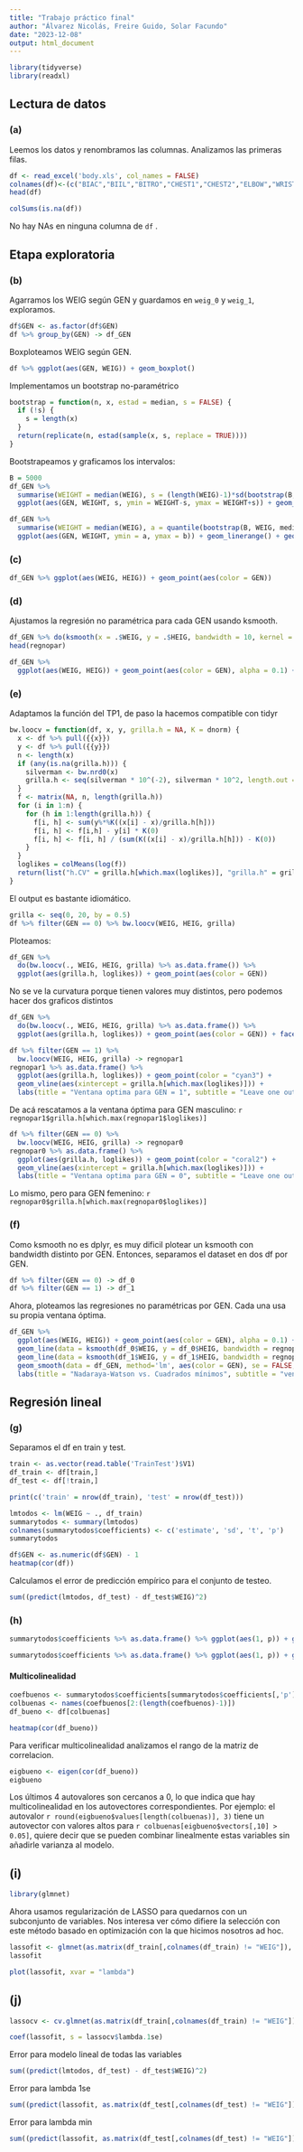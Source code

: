 ```yaml
---
title: "Trabajo práctico final"
author: "Álvarez Nicolás, Freire Guido, Solar Facundo"
date: "2023-12-08"
output: html_document
---
```


```r
library(tidyverse)
library(readxl)
```

## Lectura de datos

### (a)

Leemos los datos y renombramos las columnas. Analizamos las primeras filas.

```r
df <- read_excel('body.xls', col_names = FALSE)
colnames(df)<-(c("BIAC","BIIL","BITRO","CHEST1","CHEST2","ELBOW","WRIST", "KNEE","ANKLE","SHOUL","CHESTG","WAISTG","NAVEL","HIP","GLUTE","BICEP", "FLOREA","KNEEG","CALF","ANKLEG","WRISTG","AGE","WEIG","HEIG","GEN"))
head(df)
```

```r
colSums(is.na(df))
```

No hay NAs en ninguna columna de `df` .

## Etapa exploratoria

### (b)

Agarramos los WEIG según GEN y guardamos en `weig_0` y `weig_1`, exploramos.

```r
df$GEN <- as.factor(df$GEN)
df %>% group_by(GEN) -> df_GEN
```

Boxploteamos WEIG según GEN.

```r
df %>% ggplot(aes(GEN, WEIG)) + geom_boxplot()
```


Implementamos un bootstrap no-paramétrico

```r
bootstrap = function(n, x, estad = median, s = FALSE) {
  if (!s) {
    s = length(x)
  }
  return(replicate(n, estad(sample(x, s, replace = TRUE))))
}
```

Bootstrapeamos y graficamos los intervalos:

```r
B = 5000
df_GEN %>%
  summarise(WEIGHT = median(WEIG), s = (length(WEIG)-1)*sd(bootstrap(B, WEIG, median))/length(WEIG)) %>%
  ggplot(aes(GEN, WEIGHT, s, ymin = WEIGHT-s, ymax = WEIGHT+s)) + geom_linerange() + geom_point(aes(fill = "mediana")) + labs(title = "Intervalos de confianza con bootstrap uniforme", subtitle = "nivel = 0.95") + scale_fill_discrete(name = "")
```


```r
df_GEN %>% 
  summarise(WEIGHT = median(WEIG), a = quantile(bootstrap(B, WEIG, median), 0.025), b = quantile(bootstrap(B, WEIG, median), 0.975)) %>%
  ggplot(aes(GEN, WEIGHT, ymin = a, ymax = b)) + geom_linerange() + geom_point(aes(fill = "mediana")) + labs(title = "Intervalos de confianza bootstrapeados con percentil", subtitle = "nivel = 0.95") + scale_fill_discrete(name = "")
```

### (c)

```r
df_GEN %>% ggplot(aes(WEIG, HEIG)) + geom_point(aes(color = GEN))
```

### (d)

Ajustamos la regresión no paramétrica para cada GEN usando ksmooth.

```r
df_GEN %>% do(ksmooth(x = .$WEIG, y = .$HEIG, bandwidth = 10, kernel = "normal") %>% as.data.frame()) -> regnopar
head(regnopar)
```

```r
df_GEN %>%
  ggplot(aes(WEIG, HEIG)) + geom_point(aes(color = GEN), alpha = 0.1) + geom_line(data = regnopar, aes(x, y, color = GEN)) + labs(title = "Regresión Nadaraya-Watson", subtitle = "bandwidth = 10")
```

### (e)

Adaptamos la función del TP1, de paso la hacemos compatible con tidyr

```r
bw.loocv = function(df, x, y, grilla.h = NA, K = dnorm) {
  x <- df %>% pull({{x}})
  y <- df %>% pull({{y}})
  n <- length(x)
  if (any(is.na(grilla.h))) {
    silverman <- bw.nrd0(x)
    grilla.h <- seq(silverman * 10^(-2), silverman * 10^2, length.out = 100)
  }
  f <- matrix(NA, n, length(grilla.h))
  for (i in 1:n) {
    for (h in 1:length(grilla.h)) {
      f[i, h] <- sum(y%*%K((x[i] - x)/grilla.h[h]))
      f[i, h] <- f[i,h] - y[i] * K(0)
      f[i, h] <- f[i, h] / (sum(K((x[i] - x)/grilla.h[h])) - K(0))
    }
  }
  loglikes = colMeans(log(f))
  return(list("h.CV" = grilla.h[which.max(loglikes)], "grilla.h" = grilla.h, "loglikes" = loglikes))
}
```

El output es bastante idiomático.

```r
grilla <- seq(0, 20, by = 0.5)
df %>% filter(GEN == 0) %>% bw.loocv(WEIG, HEIG, grilla)
```

Ploteamos:

```r
df_GEN %>%
  do(bw.loocv(., WEIG, HEIG, grilla) %>% as.data.frame()) %>%
  ggplot(aes(grilla.h, loglikes)) + geom_point(aes(color = GEN))
```

No se ve la curvatura porque tienen valores muy distintos, pero podemos hacer dos graficos distintos

```r
df_GEN %>%
  do(bw.loocv(., WEIG, HEIG, grilla) %>% as.data.frame()) %>%
  ggplot(aes(grilla.h, loglikes)) + geom_point(aes(color = GEN)) + facet_grid(rows = vars(GEN), scales = "free_y")
```

```r
df %>% filter(GEN == 1) %>%
  bw.loocv(WEIG, HEIG, grilla) -> regnopar1
regnopar1 %>% as.data.frame() %>%
  ggplot(aes(grilla.h, loglikes)) + geom_point(color = "cyan3") +
  geom_vline(aes(xintercept = grilla.h[which.max(loglikes)])) +
  labs(title = "Ventana optima para GEN = 1", subtitle = "Leave one out") + scale_fill_discrete(name = "")
```
De acá rescatamos a la ventana óptima para GEN masculino: `r regnopar1$grilla.h[which.max(regnopar1$loglikes)]`

```r
df %>% filter(GEN == 0) %>%
  bw.loocv(WEIG, HEIG, grilla) -> regnopar0
regnopar0 %>% as.data.frame() %>%
  ggplot(aes(grilla.h, loglikes)) + geom_point(color = "coral2") +
  geom_vline(aes(xintercept = grilla.h[which.max(loglikes)])) +
  labs(title = "Ventana optima para GEN = 0", subtitle = "Leave one out") + scale_fill_discrete(name = "")
```

Lo mismo, pero para GEN femenino: `r regnopar0$grilla.h[which.max(regnopar0$loglikes)]`

### (f)

Como ksmooth no es dplyr, es muy dificil plotear un ksmooth con bandwidth distinto por GEN. Entonces, separamos el dataset en dos df por GEN.

```r
df %>% filter(GEN == 0) -> df_0
df %>% filter(GEN == 1) -> df_1
```

Ahora, ploteamos las regresiones no paramétricas por GEN. Cada una usa su propia ventana óptima.

```r
df_GEN %>%
  ggplot(aes(WEIG, HEIG)) + geom_point(aes(color = GEN), alpha = 0.1) +
  geom_line(data = ksmooth(df_0$WEIG, y = df_0$HEIG, bandwidth = regnopar0$h.CV, kernel = "normal") %>% as.data.frame(), aes(x, y), color = "coral2") +
  geom_line(data = ksmooth(df_1$WEIG, y = df_1$HEIG, bandwidth = regnopar1$h.CV, kernel = "normal") %>% as.data.frame(), aes(x, y), color = "cyan3") +
  geom_smooth(data = df_GEN, method='lm', aes(color = GEN), se = FALSE, linetype = "dashed") + 
  labs(title = "Nadaraya-Watson vs. Cuadrados mínimos", subtitle = "ventana óptima para c/GEN")
```

## Regresión lineal
### (g)

Separamos el df en train y test.

```r
train <- as.vector(read.table('TrainTest')$V1)
df_train <- df[train,]
df_test <- df[!train,]

print(c('train' = nrow(df_train), 'test' = nrow(df_test)))
```

```r
lmtodos <- lm(WEIG ~ ., df_train)
summarytodos <- summary(lmtodos)
colnames(summarytodos$coefficients) <- c('estimate', 'sd', 't', 'p')
summarytodos
```

```r
df$GEN <- as.numeric(df$GEN) - 1
heatmap(cor(df))
```
Calculamos el error de predicción empírico para el conjunto de testeo.

```r
sum((predict(lmtodos, df_test) - df_test$WEIG)^2)
```

### (h)

```r
summarytodos$coefficients %>% as.data.frame() %>% ggplot(aes(1, p)) + geom_label(label = rownames(summarytodos$coefficients))
```

```r
summarytodos$coefficients %>% as.data.frame() %>% ggplot(aes(1, p)) + geom_label(label = rownames(summarytodos$coefficients)) + ylim(0, 0.05)
```

#### Multicolinealidad

```r
coefbuenos <- summarytodos$coefficients[summarytodos$coefficients[,'p'] < 0.01, 'estimate']
colbuenas <- names(coefbuenos[2:(length(coefbuenos)-1)])
df_bueno <- df[colbuenas]
```

```r
heatmap(cor(df_bueno))
```

Para verificar multicolinealidad analizamos el rango de la matriz de correlacion.

```r
eigbueno <- eigen(cor(df_bueno))
eigbueno
```

Los últimos 4 autovalores son cercanos a 0, lo que indica que hay multicolinealidad en los autovectores correspondientes. Por ejemplo: el autovalor `r round(eigbueno$values[length(colbuenas)], 3)` tiene un autovector con valores altos para `r colbuenas[eigbueno$vectors[,10] > 0.05]`, quiere decir que se pueden combinar linealmente estas variables sin añadirle varianza al modelo.

## (i)

```r
library(glmnet)
```

Ahora usamos regularización de LASSO para quedarnos con un subconjunto de variables. Nos interesa ver cómo difiere la selección con este método basado en optimización con la que hicimos nosotros ad hoc.

```r
lassofit <- glmnet(as.matrix(df_train[,colnames(df_train) != "WEIG"]), as.matrix(df_train[,"WEIG"]))
lassofit
```

```r
plot(lassofit, xvar = "lambda")
```

## (j)

```r
lassocv <- cv.glmnet(as.matrix(df_train[,colnames(df_train) != "WEIG"]), as.matrix(df_train[,"WEIG"]))
```

```r
coef(lassofit, s = lassocv$lambda.1se)
```

Error para modelo lineal de todas las variables

```r
sum((predict(lmtodos, df_test) - df_test$WEIG)^2)
```

Error para lambda 1se

```r
sum((predict(lassofit, as.matrix(df_test[,colnames(df_test) != "WEIG"]), s = lassocv$lambda.1se) - df_test$WEIG)^2)
```

Error para lambda min

```r
sum((predict(lassofit, as.matrix(df_test[,colnames(df_test) != "WEIG"]), s = lassocv$lambda.min) - df_test$WEIG)^2)
```

